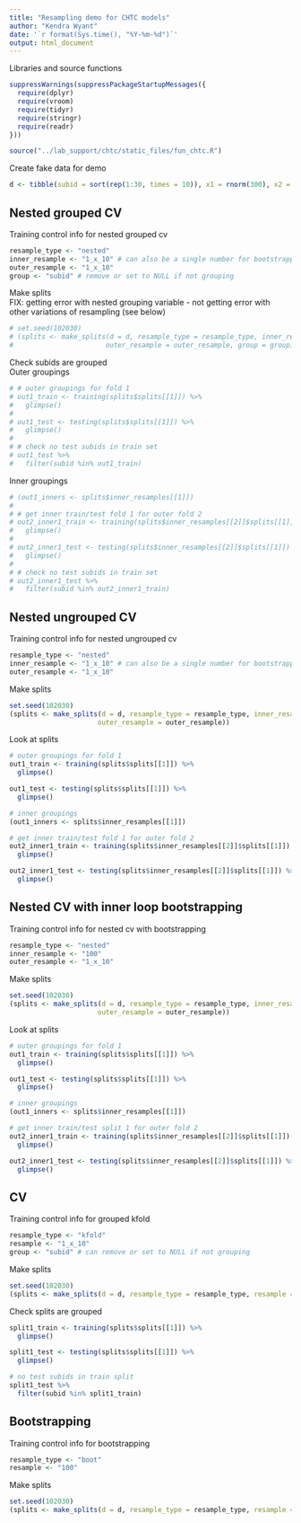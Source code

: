 ---
title: "Resampling demo for CHTC models"
author: "Kendra Wyant"
date: '`r format(Sys.time(), "%Y-%m-%d")`'
output: html_document
---

Libraries and source functions
```{r}
suppressWarnings(suppressPackageStartupMessages({
  require(dplyr)
  require(vroom) 
  require(tidyr)
  require(stringr)
  require(readr)
})) 

source("../lab_support/chtc/static_files/fun_chtc.R")
```


Create fake data for demo
```{r}
d <- tibble(subid = sort(rep(1:30, times = 10)), x1 = rnorm(300), x2 = rnorm(300), y = rbinom(300,1,.5))
```

## Nested grouped CV
Training control info for nested grouped cv
```{r}
resample_type <- "nested" 
inner_resample <- "1_x_10" # can also be a single number for bootstrapping (i.e., 100)
outer_resample <- "1_x_10" 
group <- "subid" # remove or set to NULL if not grouping
```

Make splits    
FIX: getting error with nested grouping variable - not getting error with other variations of resampling (see below)
```{r}
# set.seed(102030)
# (splits <- make_splits(d = d, resample_type = resample_type, inner_resample = inner_resample, 
#                       outer_resample = outer_resample, group = group))
```

Check subids are grouped   
Outer groupings
```{r}
# # outer groupings for fold 1
# out1_train <- training(splits$splits[[1]]) %>% 
#   glimpse()
# 
# out1_test <- testing(splits$splits[[1]]) %>% 
#   glimpse()
# 
# # check no test subids in train set
# out1_test %>% 
#   filter(subid %in% out1_train)
```

Inner groupings
```{r}
# (out1_inners <- splits$inner_resamples[[1]])
# 
# # get inner train/test fold 1 for outer fold 2
# out2_inner1_train <- training(splits$inner_resamples[[2]]$splits[[1]]) %>% 
#   glimpse()
#      
# out2_inner1_test <- testing(splits$inner_resamples[[2]]$splits[[1]]) %>% 
#   glimpse()
# 
# # check no test subids in train set
# out2_inner1_test %>% 
#   filter(subid %in% out2_inner1_train)
```

## Nested ungrouped CV
Training control info for nested ungrouped cv
```{r}
resample_type <- "nested" 
inner_resample <- "1_x_10" # can also be a single number for bootstrapping (i.e., 100)
outer_resample <- "1_x_10" 
```

Make splits
```{r}
set.seed(102030)
(splits <- make_splits(d = d, resample_type = resample_type, inner_resample = inner_resample,
                      outer_resample = outer_resample))
```

Look at splits
```{r}
# outer groupings for fold 1
out1_train <- training(splits$splits[[1]]) %>%
  glimpse()

out1_test <- testing(splits$splits[[1]]) %>%
  glimpse()

# inner groupings
(out1_inners <- splits$inner_resamples[[1]])

# get inner train/test fold 1 for outer fold 2
out2_inner1_train <- training(splits$inner_resamples[[2]]$splits[[1]]) %>%
  glimpse()

out2_inner1_test <- testing(splits$inner_resamples[[2]]$splits[[1]]) %>%
  glimpse()
```



## Nested CV with inner loop bootstrapping
Training control info for nested cv with bootstrapping
```{r}
resample_type <- "nested" 
inner_resample <- "100" 
outer_resample <- "1_x_10" 
```

Make splits
```{r}
set.seed(102030)
(splits <- make_splits(d = d, resample_type = resample_type, inner_resample = inner_resample, 
                      outer_resample = outer_resample))
```

Look at splits
```{r}
# outer groupings for fold 1
out1_train <- training(splits$splits[[1]]) %>%
  glimpse()

out1_test <- testing(splits$splits[[1]]) %>%
  glimpse()

# inner groupings
(out1_inners <- splits$inner_resamples[[1]])

# get inner train/test split 1 for outer fold 2
out2_inner1_train <- training(splits$inner_resamples[[2]]$splits[[1]]) %>%
  glimpse()

out2_inner1_test <- testing(splits$inner_resamples[[2]]$splits[[1]]) %>%
  glimpse()
```


## CV
Training control info for grouped kfold
```{r}
resample_type <- "kfold" 
resample <- "1_x_10" 
group <- "subid" # can remove or set to NULL if not grouping
```

Make splits
```{r}
set.seed(102030)
(splits <- make_splits(d = d, resample_type = resample_type, resample = resample, group = group))
```

Check splits are grouped
```{r}
split1_train <- training(splits$splits[[1]]) %>% 
  glimpse()

split1_test <- testing(splits$splits[[1]]) %>% 
  glimpse()

# no test subids in train split
split1_test %>% 
  filter(subid %in% split1_train)
```




## Bootstrapping
Training control info for bootstrapping
```{r}
resample_type <- "boot" 
resample <- "100" 
```

Make splits
```{r}
set.seed(102030)
(splits <- make_splits(d = d, resample_type = resample_type, resample = resample))
```


